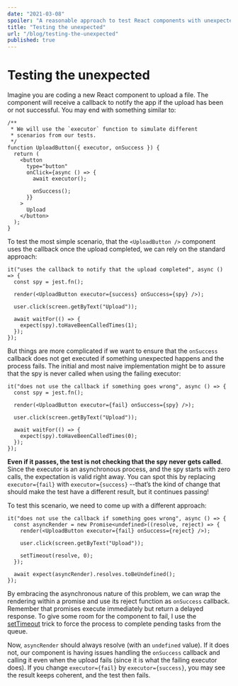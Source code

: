 ```yaml
---
date: "2021-03-08"
spoiler: "A reasonable approach to test React components with unexpected async effects."
title: "Testing the unexpected"
url: "/blog/testing-the-unexpected"
published: true
---
```


# Testing the unexpected

Imagine you are coding a new React component to upload a file. The component will receive a callback to notify the app
if the upload has been or not successful. You may end with something similar to:

```tsx
/**
 * We will use the `executor` function to simulate different
 * scenarios from our tests.
 */
function UploadButton({ executor, onSuccess }) {
  return (
    <button
      type="button"
      onClick={async () => {
        await executor();

        onSuccess();
      }}
    >
      Upload
    </button>
  );
}
```

To test the most simple scenario, that the `<UploadButton />` component uses the callback once the upload completed, we
can rely on the standard approach:

```tsx
it("uses the callback to notify that the upload completed", async () => {
  const spy = jest.fn();

  render(<UploadButton executor={success} onSuccess={spy} />);

  user.click(screen.getByText("Upload"));

  await waitFor(() => {
    expect(spy).toHaveBeenCalledTimes(1);
  });
});
```

But things are more complicated if we want to ensure that the `onSuccess` callback does not get executed if something
unexpected happens and the process fails. The initial and most naive implementation might be to assure that the spy is
never called when using the failing executor:

```tsx
it("does not use the callback if something goes wrong", async () => {
  const spy = jest.fn();

  render(<UploadButton executor={fail} onSuccess={spy} />);

  user.click(screen.getByText("Upload"));

  await waitFor(() => {
    expect(spy).toHaveBeenCalledTimes(0);
  });
});
```

**Even if it passes, the test is not checking that the spy never gets called**. Since the executor is an asynchronous
process, and the spy starts with zero calls, the expectation is valid right away. You can spot this by replacing
`executor={fail}` with `executor={success}` --that’s the kind of change that should make the test have a different
result, but it continues passing!

To test this scenario, we need to come up with a different approach:

```tsx
it("does not use the callback if something goes wrong", async () => {
  const asyncRender = new Promise<undefined>((resolve, reject) => {
    render(<UploadButton executor={fail} onSuccess={reject} />);

    user.click(screen.getByText("Upload"));

    setTimeout(resolve, 0);
  });

  await expect(asyncRender).resolves.toBeUndefined();
});
```

By embracing the asynchronous nature of this problem, we can wrap the rendering within a promise and use its reject
function as `onSuccess` callback. Remember that promises execute immediately but return a delayed response. To give some
room for the component to fail, I use the [setTimeout][settimeout] trick to force the process to complete pending tasks
from the queue.

Now, `asyncRender` should always resolve (with an `undefined` value). If it does not, our component is having issues
handling the `onSuccess` callback and calling it even when the upload fails (since it is what the failing executor
does). If you change `executor={fail}` by `executor={success}`, you may see the result keeps coherent, and the test then
fails.

[settimeout]: https://developer.mozilla.org/en-US/docs/Web/JavaScript/EventLoop#zero_delays
